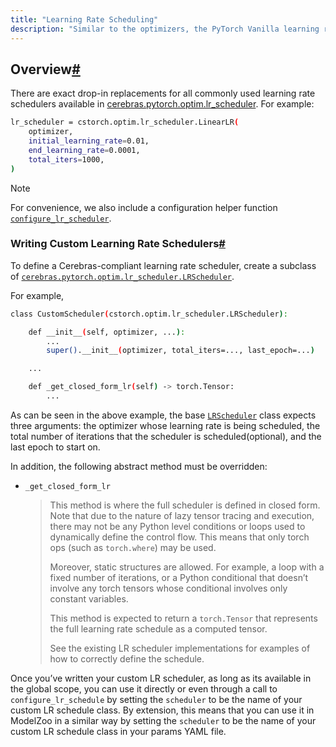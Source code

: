 ```yaml
---
title: "Learning Rate Scheduling"
description: "Similar to the optimizers, the PyTorch Vanilla learning rate schedulers are incompatible with traced lazy execution."
---
```


## Overview[#](#overview "Permalink to this headline")

 There are exact drop-in replacements for all commonly used learning rate schedulers available in [cerebras.pytorch.optim.lr\_scheduler](../api/cerebras_pytorch/optim.html#lr-scheduler-class-docs). For example:

```Bash
lr_scheduler = cstorch.optim.lr_scheduler.LinearLR(
    optimizer,
    initial_learning_rate=0.01,
    end_learning_rate=0.0001,
    total_iters=1000,
)
```
<Info>
Note

For convenience, we also include a configuration helper function [`configure_lr_scheduler`](../api/cerebras_pytorch/optim.html#cerebras.pytorch.optim.configure_lr_scheduler "cerebras.pytorch.optim.configure_lr_scheduler").
</Info>
### Writing Custom Learning Rate Schedulers[#](#writing-custom-learning-rate-schedulers "Permalink to this headline")

To define a Cerebras-compliant learning rate scheduler, create a subclass of [`cerebras.pytorch.optim.lr_scheduler.LRScheduler`](../api/cerebras_pytorch/optim.html#cerebras.pytorch.optim.lr_scheduler.LRScheduler "cerebras.pytorch.optim.lr_scheduler.LRScheduler").

For example,

```Bash
class CustomScheduler(cstorch.optim.lr_scheduler.LRScheduler):

    def __init__(self, optimizer, ...):
        ...
        super().__init__(optimizer, total_iters=..., last_epoch=...)

    ...

    def _get_closed_form_lr(self) -> torch.Tensor:
        ...
```

As can be seen in the above example, the base [`LRScheduler`](../api/cerebras_pytorch/optim.html#cerebras.pytorch.optim.lr_scheduler.LRScheduler "cerebras.pytorch.optim.lr_scheduler.LRScheduler") class expects three arguments: the optimizer whose learning rate is being scheduled, the total number of iterations that the scheduler is scheduled(optional), and the last epoch to start on.

In addition, the following abstract method must be overridden:

*   `_get_closed_form_lr`

    > This method is where the full scheduler is defined in closed form. Note that due to the nature of lazy tensor tracing and execution, there may not be any Python level conditions or loops used to dynamically define the control flow. This means that only torch ops (such as `torch.where`) may be used.
    >
    > Moreover, static structures are allowed. For example, a loop with a fixed number of iterations, or a Python conditional that doesn’t involve any torch tensors whose conditional involves only constant variables.
    >
    > This method is expected to return a `torch.Tensor` that represents the full learning rate schedule as a computed tensor.
    >
    > See the existing LR scheduler implementations for examples of how to correctly define the schedule.


Once you’ve written your custom LR scheduler, as long as its available in the global scope, you can use it directly or even through a call to `configure_lr_schedule` by setting the `scheduler` to be the name of your custom LR schedule class. By extension, this means that you can use it in ModelZoo in a similar way by setting the `scheduler` to be the name of your custom LR schedule class in your params YAML file.


